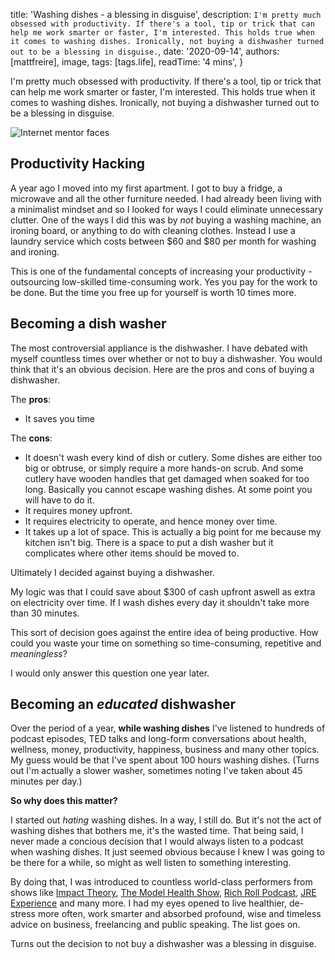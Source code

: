 
  title: 'Washing dishes - a blessing in disguise',
  description: `I'm pretty much obsessed with productivity. If there's a tool, tip or trick that can help me work smarter or faster, I'm interested. This holds true when it comes to washing dishes. Ironically, not buying a dishwasher turned out to be a blessing in disguise.`,
  date: '2020-09-14',
  authors: [mattfreire],
  image,
  tags: [tags.life],
  readTime: '4 mins',
}

I'm pretty much obsessed with productivity. If there's a tool, tip or trick that can help me work smarter or faster, I'm interested. This holds true when it comes to washing dishes. Ironically, not buying a dishwasher turned out to be a blessing in disguise.

<!--more-->

<div className="flex justify-center">
  <img src={image} alt="Internet mentor faces" />
</div>

## Productivity Hacking

A year ago I moved into my first apartment. I got to buy a fridge, a microwave and all the other furniture needed. I had already been living with a minimalist mindset and so I looked for ways I could eliminate unnecessary clutter. One of the ways I did this was by _not_ buying a washing machine, an ironing board, or anything to do with cleaning clothes. Instead I use a laundry service which costs between $60 and $80 per month for washing and ironing.

This is one of the fundamental concepts of increasing your productivity - outsourcing low-skilled time-consuming work. Yes you pay for the work to be done. But the time you free up for yourself is worth 10 times more.

## Becoming a dish washer

The most controversial appliance is the dishwasher. I have debated with myself countless times over whether or not to buy a dishwasher. You would think that it's an obvious decision. Here are the pros and cons of buying a dishwasher.

The **pros**:

- It saves you time

The **cons**:

- It doesn't wash every kind of dish or cutlery. Some dishes are either too big or obtruse, or simply require a more hands-on scrub. And some cutlery have wooden handles that get damaged when soaked for too long. Basically you cannot escape washing dishes. At some point you will have to do it.
- It requires money upfront.
- It requires electricity to operate, and hence money over time.
- It takes up a lot of space. This is actually a big point for me because my kitchen isn't big. There is a space to put a dish washer but it complicates where other items should be moved to.

Ultimately I decided against buying a dishwasher.

<!-- prettier-ignore-start -->
My logic was that I could save about $300 of cash upfront aswell as extra on electricity over time. If I wash dishes every day it shouldn't take more than 30 minutes.
<!-- prettier-ignore-end -->

This sort of decision goes against the entire idea of being productive. How could you waste your time on something so time-consuming, repetitive and _meaningless_?

I would only answer this question one year later.

## Becoming an _educated_ dishwasher

Over the period of a year, **while washing dishes** I've listened to hundreds of podcast episodes, TED talks and long-form conversations about health, wellness, money, productivity, happiness, business and many other topics. My guess would be that I've spent about 100 hours washing dishes. (Turns out I'm actually a slower washer, sometimes noting I've taken about 45 minutes per day.)

**So why does this matter?**

I started out _hating_ washing dishes. In a way, I still do. But it's not the act of washing dishes that bothers me, it's the wasted time. That being said, I never made a concious decision that I would always listen to a podcast when washing dishes. It just seemed obvious because I knew I was going to be there for a while, so might as well listen to something interesting.

By doing that, I was introduced to countless world-class performers from shows like [Impact Theory](https://www.youtube.com/channel/UCnYMOamNKLGVlJgRUbamveA), [The Model Health Show](https://www.youtube.com/user/TheShawnModel), [Rich Roll Podcast](https://www.youtube.com/user/richroll66), [JRE Experience](https://www.youtube.com/user/PowerfulJRE) and many more. I had my eyes opened to live healthier, de-stress more often, work smarter and absorbed profound, wise and timeless advice on business, freelancing and public speaking. The list goes on.

Turns out the decision to not buy a dishwasher was a blessing in disguise.
